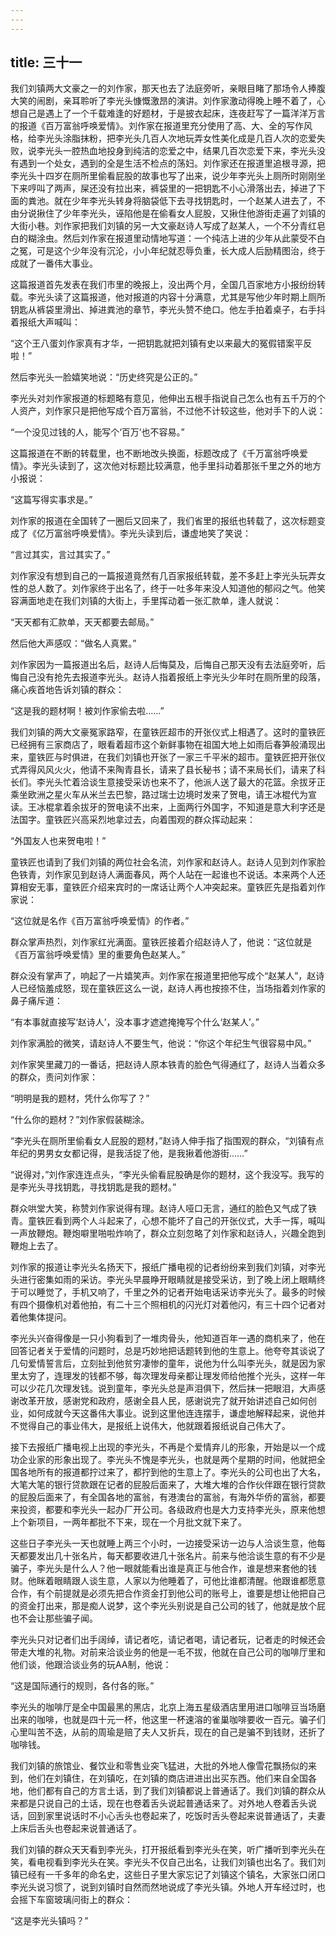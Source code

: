 ```yaml
---
---
---
```

title: 三十一
---




我们刘镇两大文豪之一的刘作家，那天也去了法庭旁听，亲眼目睹了那场令人捧腹大笑的闹剧，亲耳聆听了李光头慷慨激昂的演讲。刘作家激动得晚上睡不着了，心想自己是遇上了一个千载难逢的好题材，于是披衣起床，连夜赶写了一篇洋洋万言的报道《百万富翁呼唤爱情》。刘作家在报道里充分使用了高、大、全的写作风格，给李光头涂脂抹粉，把李光头几百人次地玩弄女性美化成是几百人次的恋爱失败，说李光头一腔热血地投身到纯洁的恋爱之中，结果几百次恋爱下来，李光头没有遇到一个处女，遇到的全是生活不检点的荡妇。刘作家还在报道里追根寻源，把李光头十四岁在厕所里偷看屁股的故事也写了出来，说少年李光头上厕所时刚刚坐下来哼叫了两声，屎还没有拉出来，裤袋里的一把钥匙不小心滑落出去，掉进了下面的粪池。就在少年李光头转身将脑袋低下去寻找钥匙时，一个赵某人进去了，不由分说揪住了少年李光头，诬陷他是在偷看女人屁股，又揪住他游街走遍了刘镇的大街小巷。刘作家把我们刘镇的另一大文豪赵诗人写成了赵某人，一个不分青红皂白的糊涂虫。然后刘作家在报道里动情地写道：一个纯洁上进的少年从此蒙受不白之冤，可是这个少年没有沉沦，小小年纪就忍辱负重，长大成人后励精图治，终于成就了一番伟大事业。

这篇报道首先发表在我们市里的晚报上，没出两个月，全国几百家地方小报纷纷转载。李光头读了这篇报道，他对报道的内容十分满意，尤其是写他少年时期上厕所钥匙从裤袋里滑出、掉进粪池的章节，李光头赞不绝口。他左手拍着桌子，右手抖着报纸大声喊叫：

“这个王八蛋刘作家真有才华，一把钥匙就把刘镇有史以来最大的冤假错案平反啦！”

然后李光头一脸嬉笑地说：“历史终究是公正的。”

李光头对刘作家报道的标题略有意见，他伸出五根手指说自己怎么也有五千万的个人资产，刘作家只是把他写成个百万富翁，不过他不计较这些，他对手下的人说：

“一个没见过钱的人，能写个‘百万’也不容易。”

这篇报道在不断的转载里，也不断地改头换面，标题改成了《千万富翁呼唤爱情》。李光头读到了，这次他对标题比较满意，他手里抖动着那张千里之外的地方小报说：

“这篇写得实事求是。”

刘作家的报道在全国转了一圈后又回来了，我们省里的报纸也转载了，这次标题变成了《亿万富翁呼唤爱情》。李光头读到后，谦虚地笑了笑说：

“言过其实，言过其实了。”

刘作家没有想到自己的一篇报道竟然有几百家报纸转载，差不多赶上李光头玩弄女性的总人数了。刘作家终于出名了，终于一吐多年来没人知道他的郁闷之气。他笑容满面地走在我们刘镇的大街上，手里挥动着一张汇款单，逢人就说：

“天天都有汇款单，天天都要去邮局。”

然后他大声感叹：“做名人真累。”

刘作家因为一篇报道出名后，赵诗人后悔莫及，后悔自己那天没有去法庭旁听，后悔自己没有抢先去报道李光头。赵诗人指着报纸上李光头少年时在厕所里的段落，痛心疾首地告诉刘镇的群众：

“这是我的题材啊！被刘作家偷去啦……”

我们刘镇的两大文豪冤家路窄，在童铁匠超市的开张仪式上相遇了。这时的童铁匠已经拥有三家商店了，眼看着超市这个新鲜事物在祖国大地上如雨后春笋般涌现出来，童铁匠与时俱进，在我们刘镇也开张了一家三千平米的超市。童铁匠把开张仪式弄得风风火火，他请不来陶青县长，请来了县长秘书；请不来局长们，请来了科长们。李光头忙着洽谈生意接受采访也来不了，他派人送了最大的花篮。余拔牙正乘坐欧洲之星火车从米兰去巴黎，路过瑞士边境时发来了贺电，请王冰棍代为宣读。王冰棍拿着余拔牙的贺电读不出来，上面两行外国字，不知道是意大利字还是法国字。童铁匠兴高采烈地拿过去，向着围观的群众挥动起来：

“外国友人也来贺电啦！”

童铁匠也请到了我们刘镇的两位社会名流，刘作家和赵诗人。赵诗人见到刘作家脸色铁青，刘作家见到赵诗人满面春风，两个人站在一起谁也不说话。本来两个人还算相安无事，童铁匠介绍来宾时的一席话让两个人冲突起来。童铁匠先是指着刘作家说：

“这位就是名作《百万富翁呼唤爱情》的作者。”

群众掌声热烈，刘作家红光满面。童铁匠接着介绍赵诗人了，他说：“这位就是《百万富翁呼唤爱情》里的重要角色赵某人。”

群众没有掌声了，响起了一片嬉笑声。刘作家在报道里把他写成个“赵某人”，赵诗人已经恼羞成怒，现在童铁匠这么一说，赵诗人再也按捺不住，当场指着刘作家的鼻子痛斥道：

“有本事就直接写‘赵诗人’，没本事才遮遮掩掩写个什么‘赵某人’。”

刘作家满脸的微笑，请赵诗人不要生气，他说：“你这个年纪生气很容易中风。”

刘作家笑里藏刀的一番话，把赵诗人原本铁青的脸色气得通红了，赵诗人当着众多的群众，责问刘作家：

“明明是我的题材，凭什么你写了？”

“什么你的题材？”刘作家假装糊涂。

“李光头在厕所里偷看女人屁股的题材，”赵诗人伸手指了指围观的群众，“刘镇有点年纪的男男女女都记得，是我活捉了他，是我揪着他游街……”

“说得对，”刘作家连连点头，“李光头偷看屁股确是你的题材，这个我没写。我写的是李光头寻找钥匙，寻找钥匙是我的题材。”

群众哄堂大笑，称赞刘作家说得有理。赵诗人哑口无言，通红的脸色又气成了铁青。童铁匠看到两个人斗起来了，心想不能坏了自己的开张仪式，大手一挥，喊叫一声放鞭炮。鞭炮噼里啪啦炸响了，群众立刻忽略了刘作家和赵诗人，兴趣全跑到鞭炮上去了。

刘作家的报道让李光头名扬天下，报纸广播电视的记者纷纷来到我们刘镇，对李光头进行密集如雨的采访。李光头早晨睁开眼睛就是接受采访，到了晚上闭上眼睛终于可以睡觉了，手机又响了，千里之外的记者开始电话采访李光头了。最多的时候有四个摄像机对着他拍，有二十三个照相机的闪光灯对着他闪，有三十四个记者对着他集体提问。

李光头兴奋得像是一只小狗看到了一堆肉骨头，他知道百年一遇的商机来了，他在回答记者关于爱情的问题时，总是巧妙地把话题转到他的生意上。他夸夸其谈说了几句爱情誓言后，立刻扯到他贫穷凄惨的童年，说他为什么叫李光头，就是因为家里太穷了，连理发的钱都不够，每次理发母亲都让理发师给他推个光头，这样一年可以少花几次理发钱。说到童年，李光头总是声泪俱下，然后抹一把眼泪，大声感谢改革开放，感谢党和政府，感谢全县人民，感谢说完了就开始讲述自己如何创业，如何成就今天这番伟大事业。说到这里他连连摆手，谦虚地解释起来，说他并不觉得自己的事业伟大，是报纸上说伟大，他就跟着报纸说自己伟大了。

接下去报纸广播电视上出现的李光头，不再是个爱情弃儿的形象，开始是以一个成功企业家的形象出现了。李光头不愧是李光头，也就是两个星期的时间，他就把全国各地所有的报道都拧过来了，都拧到他的生意上了。李光头的公司也出了大名，大笔大笔的银行贷款跟在记者的屁股后面来了，大堆大堆的合作伙伴跟在银行贷款的屁股后面来了，有全国各地的富翁，有港澳台的富翁，有海外华侨的富翁，都要来投资，都要和李光头一起办厂开公司。各级政府也是大力支持李光头，原来他想上个新项目，一两年都批不下来，现在一个月批文就下来了。

这些日子李光头一天也就睡上两三个小时，一边接受采访一边与人洽谈生意，他每天都要发出几十张名片，每天都要收进几十张名片。前来与他洽谈生意的有不少是骗子，李光头是什么人？他一眼就能看出谁是真正与他合作，谁是想来套他的钱财。他眯着眼睛跟人谈生意，人家以为他睡着了，可他比谁都清醒。他跟谁都愿意合作，有个前提就是必须先把合作资金打到他公司的账号上，谁要是想让他把自己的资金打出来，那是痴人说梦，这个李光头别说是自己公司的钱了，他就是放个屁也不会让那些骗子闻。

李光头只对记者们出手阔绰，请记者吃，请记者喝，请记者玩，记者走的时候还会带走大堆的礼物。对前来洽谈业务的他是一毛不拔，他就在自己公司的咖啡厅里和他们谈，他跟洽谈业务的玩AA制，他说：

“这是国际通行的规则，各付各的账。”

李光头的咖啡厅是全中国最黑的黑店，北京上海五星级酒店里用进口咖啡豆当场磨出来的咖啡，也就是四十元一杯，他这里一杯速溶的雀巢咖啡要收一百元。骗子们心里叫苦不迭，从前的周瑜是赔了夫人又折兵，现在的自己是骗不到钱财，还折了咖啡钱。

我们刘镇的旅馆业、餐饮业和零售业突飞猛进，大批的外地人像雪花飘扬似的来到，他们在刘镇住，在刘镇吃，在刘镇的商店进进出出买东西。他们来自全国各地，他们都有自己的方言土话，到了我们刘镇都说上普通话了。我们刘镇的群众从来都是只说自己的土话，现在也卷着舌头说起普通话来了。对外地人卷着舌头说话，回到家里说话时不小心舌头也卷起来了，吃饭时舌头卷起来说普通话了，夫妻上床后舌头也卷起来说普通话了。

我们刘镇的群众天天看到李光头，打开报纸看到李光头在笑，听广播听到李光头在笑，看电视看到李光头在笑。李光头不仅自己出名，让我们刘镇也出名了。我们刘镇已经有一千多年的命名史，这些日子里大家忘记了刘镇这个镇名，大家张口闭口李光头说习惯了，说到刘镇时自然而然地说成了李光头镇。外地人开车经过时，也会摇下车窗玻璃问街上的群众：

“这是李光头镇吗？”